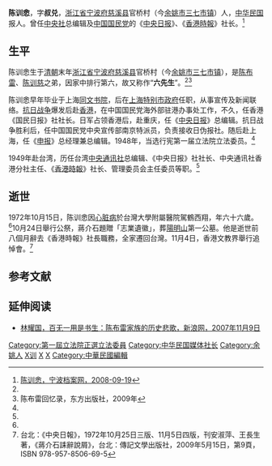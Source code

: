 {{Infobox_people
| name = 陳訓悆
| image name =陳訓悆.jpg
| width = 250px
| now = 中華民國報人
| period =
| sex = 男 
| native place = [[浙江|浙江]][[寧波|寧波]]
| nationality = {{ROC}}
| date of birth = 1907年7月27日
| party = 
| place of birth = {{QING|浙江省}}[[宁波府|宁波府]][[慈溪县|慈溪县]]官桥村(今[[浙江省|浙江省]][[宁波市|宁波市]][[余姚市|余姚市]]三七市镇)
| date of death ={{death date and age|1972|10|15|1907|7|27}}
| place of death = {{ROC|臺北市}}
| spouse =洪隨月
| partner             = 王謙
| children            = 陳迪、陳選、陳通、陳明真
| parents             = 陳依仁、羅氏
| relatives           =陳布雷、陳訓慈
| family              =  
| educate = 
* 上海同文書院
| past = 
*[[中央社|中央社]]总编辑
*[[中国国民党|中国国民党]]的《[[中央日报|中央日报]]》、《[[香港時報|香港時報]]》社长
*上海特別市政府任職，從事宣傳及新聞聯絡
*中國國民黨海外部駐港辦事處
*香港《國民日報》社社長
*重慶任《中央日報》總編輯
*中國國民黨中央宣傳部南京特派員，負責接收日偽報社
*上海任《申報》總經理兼總編輯
*行憲第一屆立法院立法委員
*歷任台灣中央通訊社總編輯
*《中央日報》社社長
*中央通訊社香港分社主任
*《香港日報》社社長
*管理委員會主任委員
}}
'''陈训悆'''{{BD|1907年|7月27日|1972年|10月15日}}，字'''叔兑'''，[[浙江省|浙江省]][[宁波府|宁波府]][[慈溪县|慈溪县]]官桥村（今[[余姚市|余姚市]][[三七市镇|三七市镇]]）人，[[中华民国|中华民国]]报人。曾任[[中央社|中央社]]总编辑及[[中国国民党|中国国民党]]的《[[中央日报|中央日报]]》、《[[香港時報|香港時報]]》社长。<ref name=nbdzw>[http://www.dangan.ningbo.gov.cn/dandt/ysrw/jdxd/200712/t20071226_6387.html 陈训悆，宁波档案网，2008-09-19]</ref>

==生平==
陈训悆生于[[清朝|清朝]]末年[[浙江省|浙江省]][[宁波府|宁波府]][[慈溪县|慈溪县]]官桥村（今[[余姚市|余姚市]][[三七市镇|三七市镇]]），是[[陈布雷|陈布雷]]、[[陈训慈|陈训慈]]之弟，因家中排行第六，故又称作“'''六先生'''”。<ref name=nbdzw/><ref>陈布雷回忆录，东方出版社，2009年</ref>

陈训悆早年毕业于上海[[同文书院|同文书院]]，后在[[上海特别市政府|上海特别市政府]]任职，从事宣传及新闻联络。[[抗日战争|抗日战争]]爆发后赴[[香港|香港]]，在中国国民党海外部驻港办事处工作，不久，任香港《国民日报》社社长。日军占领香港后，赴重庆，任《[[中央日报|中央日报]]》总编辑。抗日战争胜利后，任中国国民党中央宣传部南京特派员，负责接收日伪报社。随后赴上海，任《[[申报|申报]]》总经理兼总编辑。1948年，当选行宪第一届立法院立法委员。<ref name=nbdzw/>

1949年赴台湾，历任台湾[[中央通讯社|中央通讯社]]总编辑、《中央日报》社社长、中央通讯社香港分社主任、《[[香港時報|香港時報]]》社长、管理委员会主任委员等职。<ref name=nbdzw/>

== 逝世 ==
1972年10月15日，陈训悆因[[心脏病|心脏病]]於台灣大學附屬醫院駕鶴西翔，年六十六歲。<ref name=nbdzw/>10月24日舉行公祭，蔣介石題贈「志業遺徽」，葬[[陽明山|陽明山]]第一公墓。他是逝世前八個月辭去《香港時報》社長職務，全家遷回台灣。11月4日，香港文教界舉行追悼會。<ref>台北：《中央日報》，1972年10月25日三版、11月5日四版，刊安淑萍、王長生著，《蔣介石誄辭說屑》，台北：傳記文學出版社，2009年5月15日，第9頁，ISBN 978-957-8506-69-5</ref>

==参考文献==
{{reflist}}
==延伸阅读==
*[http://news.sina.com.cn/c/2007-11-09/171414273041.shtml 林耀国，百无一用是书生：陈布雷家族的历史悲歌，新浪网，2007年11月9日] {{Wayback|url=http://news.sina.com.cn/c/2007-11-09/171414273041.shtml |date=20190814073843 }}
{{第4屆中華民國訓政時期立法委員名單}}
{{中華民國第一屆立法委員}}
[[Category:第一屆立法院正選立法委員|Category:第一屆立法院正選立法委員]]
[[Category:中华民国媒体社长|Category:中华民国媒体社长]]
[[Category:余姚人|Category:余姚人]]
[[Category:陈布雷家族|X训]]
[[Category:官桥陈氏|X]]
[[Category:台灣戰後浙江移民|X]]
[[Category:中華民國編輯|Category:中華民國編輯]]
